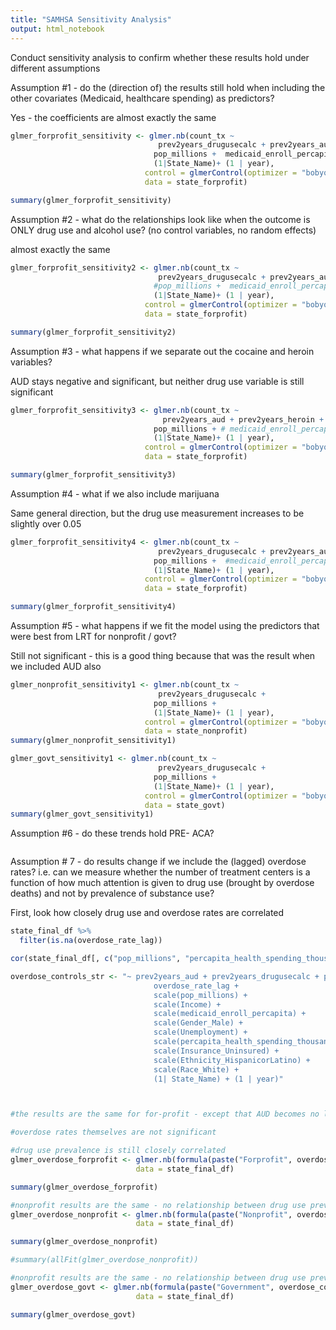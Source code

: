 ```yaml
---
title: "SAMHSA Sensitivity Analysis"
output: html_notebook
---
```



Conduct sensitivity analysis to confirm whether these results hold under different assumptions


Assumption #1 - do the (direction of) the results still hold when including the other covariates (Medicaid, healthcare spending) as predictors?

Yes - the coefficients are almost exactly the same
```r
glmer_forprofit_sensitivity <- glmer.nb(count_tx ~ 
                                 prev2years_drugusecalc + prev2years_aud +
                                pop_millions +  medicaid_enroll_percapita +  percapita_health_spending_thousands +
                                (1|State_Name)+ (1 | year),
                              control = glmerControl(optimizer = "bobyqa", optCtrl = list(maxfun = 2e6)),
                              data = state_forprofit)

summary(glmer_forprofit_sensitivity)
```


Assumption #2 - what do the relationships look like when the outcome is ONLY drug use and alcohol use? (no control variables, no random effects)

almost exactly the same 
```r
glmer_forprofit_sensitivity2 <- glmer.nb(count_tx ~ 
                                 prev2years_drugusecalc + prev2years_aud+
                                #pop_millions +  medicaid_enroll_percapita +  percapita_health_spending_thousands +
                                (1|State_Name)+ (1 | year),
                              control = glmerControl(optimizer = "bobyqa", optCtrl = list(maxfun = 2e6)),
                              data = state_forprofit)

summary(glmer_forprofit_sensitivity2)
```


Assumption #3 - what happens if we separate out the cocaine and heroin variables? 


AUD stays negative and significant, but neither drug use variable is still significant
```r
glmer_forprofit_sensitivity3 <- glmer.nb(count_tx ~ 
                                  prev2years_aud + prev2years_heroin + prev2years_cocaine +
                                pop_millions + # medicaid_enroll_percapita +  percapita_health_spending_thousands +
                                (1|State_Name)+ (1 | year),
                              control = glmerControl(optimizer = "bobyqa", optCtrl = list(maxfun = 2e6)),
                              data = state_forprofit)

summary(glmer_forprofit_sensitivity3)
```

Assumption #4 - what if we also include marijuana

Same general direction, but the drug use measurement increases to be slightly over 0.05
```r
glmer_forprofit_sensitivity4 <- glmer.nb(count_tx ~ 
                                 prev2years_drugusecalc + prev2years_aud + prev2years_marijuana +
                                pop_millions +  #medicaid_enroll_percapita +  percapita_health_spending_thousands +
                                (1|State_Name)+ (1 | year),
                              control = glmerControl(optimizer = "bobyqa", optCtrl = list(maxfun = 2e6)),
                              data = state_forprofit)

summary(glmer_forprofit_sensitivity4)
```

Assumption #5 - what happens if we fit the model using the predictors that were best from LRT for nonprofit / govt?

Still not significant - this is a good thing because that was the result when we included AUD also 
```r
glmer_nonprofit_sensitivity1 <- glmer.nb(count_tx ~ 
                                 prev2years_drugusecalc +
                                pop_millions +  
                                (1|State_Name)+ (1 | year),
                              control = glmerControl(optimizer = "bobyqa", optCtrl = list(maxfun = 2e6)),
                              data = state_nonprofit)
summary(glmer_nonprofit_sensitivity1)

glmer_govt_sensitivity1 <- glmer.nb(count_tx ~ 
                                 prev2years_drugusecalc +
                                pop_millions +  
                                (1|State_Name)+ (1 | year),
                              control = glmerControl(optimizer = "bobyqa", optCtrl = list(maxfun = 2e6)),
                              data = state_govt)
summary(glmer_govt_sensitivity1)
```




Assumption #6 - do these trends hold PRE- ACA? 
```r

```




Assumption # 7 - do results change if we include the (lagged) overdose rates? i.e. can we measure whether the number of treatment centers is a function of how much attention is given to drug use (brought by overdose deaths) and not by prevalence of substance use? 


First, look how closely drug use and overdose rates are correlated
```r
state_final_df %>%
  filter(is.na(overdose_rate_lag))
```

```r
cor(state_final_df[, c("pop_millions", "percapita_health_spending_thousands", "medicaid_enroll_percapita", "prev2years_drugusecalc", "prev2years_aud", "prev2years_marijuana", "Gender_Male", "Ethnicity_HispanicorLatino", "Race_White", "Insurance_Uninsured", "Unemployment", "Income", "overdose_rate_lag")], use = "complete.obs")
```

```r
overdose_controls_str <- "~ prev2years_aud + prev2years_drugusecalc + prev2years_marijuana +
                                overdose_rate_lag + 
                                scale(pop_millions) + 
                                scale(Income) +
                                scale(medicaid_enroll_percapita) +
                                scale(Gender_Male) +
                                scale(Unemployment) + 
                                scale(percapita_health_spending_thousands) +
                                scale(Insurance_Uninsured) + 
                                scale(Ethnicity_HispanicorLatino) + 
                                scale(Race_White) +
                                (1| State_Name) + (1 | year)"



#the results are the same for for-profit - except that AUD becomes no longer significant (barely)

#overdose rates themselves are not significant 

#drug use prevalence is still closely correlated
glmer_overdose_forprofit <- glmer.nb(formula(paste("Forprofit", overdose_controls_str)), control = glmerControl(optimizer = "bobyqa", optCtrl = list(maxfun = 2e6)),
                            data = state_final_df)

summary(glmer_overdose_forprofit)
```

```r

#nonprofit results are the same - no relationship between drug use prevalence and number of treatment centers, nor with overdose deaths
glmer_overdose_nonprofit <- glmer.nb(formula(paste("Nonprofit", overdose_controls_str)), control = glmerControl(optimizer = "bobyqa", optCtrl = list(maxfun = 2e6)),
                            data = state_final_df)

summary(glmer_overdose_nonprofit)

#summary(allFit(glmer_overdose_nonprofit))
```

```r
#nonprofit results are the same - no relationship between drug use prevalence and number of treatment centers, nor with overdose deaths
glmer_overdose_govt <- glmer.nb(formula(paste("Government", overdose_controls_str)), control = glmerControl(optimizer = "bobyqa", optCtrl = list(maxfun = 2e6)),
                            data = state_final_df)

summary(glmer_overdose_govt)
```

